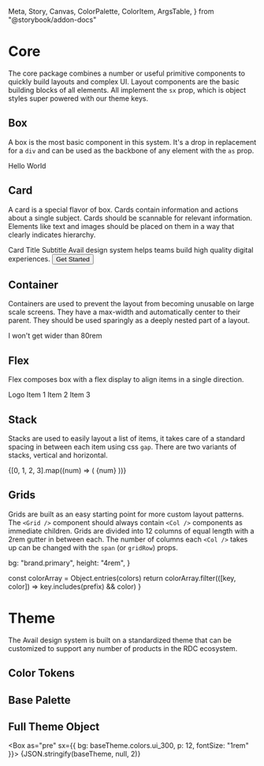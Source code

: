   Meta,
  Story,
  Canvas,
  ColorPalette,
  ColorItem,
  ArgsTable,
} from "@storybook/addon-docs"

<Meta title="Packages / Core" />

# Core

The core package combines a number or useful primitive components to quickly build layouts and complex UI. Layout components are the basic building blocks of all elements. All implement the `sx` prop, which is object styles super powered with our theme keys.

## Box

A box is the most basic component in this system. It's a drop in replacement for a `div` and can be used as the backbone of any element with the `as` prop.

<Canvas>
  <Story name="Box">
    <Box>Hello World</Box>
  </Story>
</Canvas>

<ArgsTable of={Box} />

## Card

A card is a special flavor of box. Cards contain information and actions about a single subject. Cards should be scannable for relevant information. Elements like text and images should be placed on them in a way that clearly indicates hierarchy.

<Canvas>
  <Story name="Card">
    <Card>
      <Box as="h3">Card Title</Box>
      <Box as="h4">Subtitle</Box>
      <Box as="p" sx={{ py: 2 }}>
        Avail design system helps teams build high quality digital experiences.
      </Box>
      <Flex sx={{ justifyContent: "end" }}>
        <Button>Get Started</Button>
      </Flex>
    </Card>
  </Story>
</Canvas>

<ArgsTable of={Card} />

## Container

Containers are used to prevent the layout from becoming unusable on large scale screens. They have a max-width and automatically center to their parent. They should be used sparingly as a deeply nested part of a layout.

<Canvas>
  <Story name="Container">
    <Container>
      <Box sx={{ bg: "brand.primary", p: 2, color: "brand.secondary" }}>
        I won't get wider than 80rem
      </Box>
    </Container>
  </Story>
</Canvas>

<ArgsTable of={Container} />

## Flex

Flex composes box with a flex display to align items in a single direction.

<Canvas>
  <Story name="Flex">
    <Flex sx={{ alignItems: "center", gap: 1 }}>
      <Box mr="auto">Logo</Box>
      <Box p="1rem" bg="ui_300">
        Item 1
      </Box>
      <Box p="1rem" bg="ui_300">
        Item 2
      </Box>
      <Box p="1rem" bg="ui_300">
        Item 3
      </Box>
    </Flex>
  </Story>
</Canvas>

<ArgsTable of={Flex} />

## Stack

Stacks are used to easily layout a list of items, it takes care of a standard spacing in between each item using css `gap`. There are two variants of stacks, vertical and horizontal.

<Canvas>
  <Story name="Stack">
    <Stack direction={["column", "row"]} spacing="4rem">
      {[0, 1, 2, 3].map((num) => (
        <Box key={num} bg="blue_500" color="blue_100" p="2rem">
          {num}
        </Box>
      ))}
    </Stack>
  </Story>
</Canvas>

<ArgsTable of={Stack} />

## Grids

Grids are built as an easy starting point for more custom layout patterns. The `<Grid />` component should always contain `<Col />` components as immediate children. Grids are divided into 12 columns of equal length with a 2rem gutter in between each. The number of columns each `<Col />` takes up can be changed with the `span` (or `gridRow`) props.

  bg: "brand.primary",
  height: "4rem",
}

<Canvas>
  <Story name="Grid">
    <Grid>
      <Col span="3" sx={columnStyles} />
      <Col span="3" sx={columnStyles} />
      <Col span="3" sx={columnStyles} />
      <Col span="3" sx={columnStyles} />
      <Col span={[12, 4]} sx={columnStyles} />
      <Col span={[12, 4]} sx={columnStyles} />
      <Col span={[12, 4]} sx={columnStyles} />
      <Col span="6" sx={columnStyles} />
      <Col span="6" sx={columnStyles} />
    </Grid>
  </Story>
</Canvas>

<ArgsTable of={Grid} />

<ArgsTable of={Col} />

  const colorArray = Object.entries(colors)
  return colorArray.filter(([key, color]) => key.includes(prefix) && color)
}

# Theme

The Avail design system is built on a standardized theme that can be customized to support any number of products in the RDC ecosystem.

## Color Tokens

<ColorPalette>
  <ColorItem title="colors.background" colors={baseTheme.colors.background} />
  <ColorItem title="colors.border" colors={baseTheme.colors.border} />
  <ColorItem title="colors.brand" colors={baseTheme.colors.brand} />
  <ColorItem title="colors.text" colors={baseTheme.colors.text} />
  <ColorItem title="colors.interactive" colors={baseTheme.colors.interactive} />
  <ColorItem title="colors.status" colors={baseTheme.colors.status} />
</ColorPalette>

## Base Palette

<ColorPalette>
  <ColorItem title="colors.ui" colors={makePalette(baseTheme.colors, "ui_")} />
  <ColorItem
    title="colors.ui"
    colors={makePalette(baseTheme.colors, "blue_")}
  />
  <ColorItem
    title="colors.ui"
    colors={makePalette(baseTheme.colors, "gold_")}
  />
  <ColorItem
    title="colors.ui"
    colors={makePalette(baseTheme.colors, "green_")}
  />
  <ColorItem
    title="colors.ui"
    colors={makePalette(baseTheme.colors, "straw_")}
  />
  <ColorItem title="colors.ui" colors={makePalette(baseTheme.colors, "red_")} />
  <ColorItem
    title="colors.ui"
    colors={makePalette(baseTheme.colors, "purple_")}
  />
</ColorPalette>

## Full Theme Object

<Box as="pre" sx={{ bg: baseTheme.colors.ui_300, p: 12, fontSize: "1rem" }}>
  <Box as="code">{JSON.stringify(baseTheme, null, 2)}</Box>
</Box>
